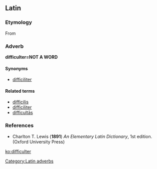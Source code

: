 ==Latin==

===Etymology===
From {{term|difficilis||difficult, troublesome|lang=la}}

===Adverb===
'''difficulter=NOT A WORD'''


====Synonyms====
* {{sense|with difficulty}} [[difficiliter]]

====Related terms====
* [[difficilis]]
* [[difficiliter]]
* [[difficultas|difficultās]]

===References===
* Charlton T. Lewis ('''1891''') ''An Elementary Latin Dictionary'', 1st edition. (Oxford University Press)

[[Category:Latin adverbs]]

[[ko:difficulter]]